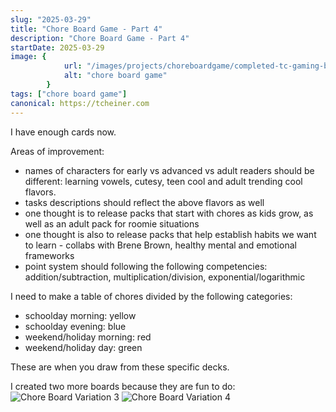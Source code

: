 ```yaml
---
slug: "2025-03-29"
title: "Chore Board Game - Part 4"
description: "Chore Board Game - Part 4"
startDate: 2025-03-29
image: {
            url: "/images/projects/choreboardgame/completed-tc-gaming-board-2.png",
            alt: "chore board game"
        }
tags: ["chore board game"]
canonical: https://tcheiner.com
---
```


I have enough cards now.

Areas of improvement:
- names of characters for early vs advanced vs adult readers should be different: learning vowels, cutesy, teen cool
and adult trending cool flavors.
- tasks descriptions should reflect the above flavors as well
- one thought is to release packs that start with chores as kids grow, as well as an adult pack for roomie situations
- one thought is also to release packs that help establish habits we want to learn - collabs with Brene Brown, healthy
mental and emotional frameworks
- point system should following the following competencies: addition/subtraction, multiplication/division,
exponential/logarithmic

I need to make a table of chores divided by the following categories:
- schoolday morning: yellow
- schoolday evening: blue
- weekend/holiday morning: red
- weekend/holiday day: green

These are when you draw from these specific decks.

I created two more boards because they are fun to do:
![Chore Board Variation 3](/images/projects/choreboardgame/completed-tc-gaming-board-2.png)
![Chore Board Variation 4](/images/projects/choreboardgame/completed-tc-gaming-board.png)
<ResponsiveImage
    src="/images/projects/choreboardgame/card-bear-books.png"
    alt="Card Bear"
    width={300}
    height={300}
    position={1}
    total={2}
    rounded={true}
/>
<ResponsiveImage
    src="/images/projects/choreboardgame/card-cow-errand-1.png"
    alt="Card Cow"
    width={300}
    height={300}
    position={2}
    total={2}
    rounded={true}
/>
<ResponsiveImage
    src="/images/projects/choreboardgame/card-dino-magic.png"
    alt="Card Dino"
    width={300}
    height={300}
    position={1}
    total={2}
    rounded={true}
/>
<ResponsiveImage
    src="/images/projects/choreboardgame/card-eagle-straighten-2.png"
    alt="Card Eagle"
    width={300}
    height={300}
    position={2}
    total={2}
    rounded={true}
/>
<ResponsiveImage
    src="/images/projects/choreboardgame/card-hedgehog-laundry.png"
    alt="Card Hedgehog"
    width={300}
    height={300}
    position={1}
    total={2}
    rounded={true}
/>
<ResponsiveImage
    src="/images/projects/choreboardgame/card-tiger-dishes-1.png"
    alt="Card Tiger"
    width={300}
    height={300}
    position={2}
    total={2}
    rounded={true}
/>
<ResponsiveImage
    src="/images/projects/choreboardgame/card-turtle-shoes-1.png"
    alt="Card Turtle"
    width={300}
    height={300}
    position={1}
    total={2}
    rounded={true}
/>
<ResponsiveImage
    src="/images/projects/choreboardgame/card-unicorn-love.png"
    alt="Card Unicorn"
    width={300}
    height={300}
    position={2}
    total={2}
    rounded={true}
/>
